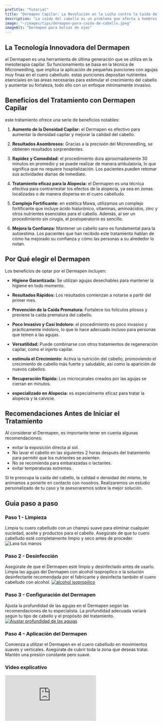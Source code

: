 ```yaml
---
preTitle: "Tutorial"
title: "Dermapen Capilar: La Revolución en la Lucha contra la Caída del Cabello"
description: "La caída del cabello es un problema que afecta a hombres y mujeres en todo el mundo. Afortunadamente, la tecnología médica ha avanzado y nos ha brindado soluciones efectivas. Una de estas soluciones de vanguardia es el Dermapen Capilar, que ha demostrado ser altamente eficaz en el tratamiento de la caída del cabello, mejorando su aspecto y su fuerza de manera natural."
image: "~/images/tips/dermapen-para-caida-de-cabello.jpeg"
imageAlt: "Dermapen para bolsas de ojos"
---
```


## La Tecnología Innovadora del Dermapen

el Dermapen es una herramienta de última generación que se utiliza en la mesoterapia capilar. Su funcionamiento se basa en la técnica de Microneedling, que implica la aplicación de pequeñas punciones con agujas muy finas en el cuero cabelludo. estas punciones depositan nutrientes esenciales en las áreas necesarias para estimular el crecimiento del cabello y aumentar su fortaleza, todo ello con un enfoque mínimamente invasivo.

## Beneficios del Tratamiento con Dermapen Capilar

este tratamiento ofrece una serie de beneficios notables:

1. **Aumento de la Densidad Capilar:** el Dermapen es efectivo para aumentar la densidad capilar y mejorar la calidad del cabello.

2. **Resultados Asombrosos:** Gracias a la precisión del Microneedling, se obtienen resultados sorprendentes.

3. **Rapidez y Comodidad:** el procedimiento dura aproximadamente 30 minutos en promedio y se puede realizar de manera ambulatoria, lo que significa que no requiere hospitalización. Los pacientes pueden retomar sus actividades diarias de inmediato.

4. **Tratamiento eficaz para la Alopecia:** el Dermapen es una técnica efectiva para contrarrestar los efectos de la alopecia, ya sea en zonas localizadas o de manera dispersa en el cuero cabelludo.

5. **Complejo Fortificante:** en estética Mawa, utilizamos un complejo fortificante que incluye ácido hialurónico, vitaminas, aminoácidos, zinc y otros nutrientes esenciales para el cabello. Además, al ser un procedimiento sin cirugía, el postoperatorio es sencillo.

6. **Mejora la Confianza:** Mantener un cabello sano es fundamental para la autoestima. Los pacientes que han recibido este tratamiento hablan de cómo ha mejorado su confianza y cómo las personas a su alrededor lo notan.

## Por Qué elegir el Dermapen

Los beneficios de optar por el Dermapen incluyen:

- **Higiene Garantizada:** Se utilizan agujas desechables para mantener la higiene en todo momento.

- **Resultados Rápidos:** Los resultados comienzan a notarse a partir del primer mes.

- **Prevención de la Caída Prematura:** Fortalece los folículos pilosos y previene la caída prematura del cabello.

- **Poco Invasivo y Casi Indoloro:** el procedimiento es poco invasivo y prácticamente indoloro, lo que lo hace adecuado incluso para personas que temen a las agujas.

- **Versatilidad:** Puede combinarse con otros tratamientos de regeneración capilar, como el injerto capilar.

- **estimula el Crecimiento:** Activa la nutrición del cabello, promoviendo el crecimiento de cabello más fuerte y saludable, así como la aparición de nuevos cabellos.

- **Recuperación Rápida:** Los microcanales creados por las agujas se cierran en minutos.

- **especializado en Alopecia:** es especialmente eficaz para tratar la alopecia y la calvicie.

## Recomendaciones Antes de Iniciar el Tratamiento

Al considerar el Dermapen, es importante tener en cuenta algunas recomendaciones:

- evitar la exposición directa al sol.
- No lavar el cabello en las siguientes 2 horas después del tratamiento para permitir que los nutrientes se asienten.
- No se recomienda para embarazadas o lactantes.
- evitar temperaturas extremas.

Si te preocupa la caída del cabello, la calidad o densidad del mismo, te animamos a ponerte en contacto con nosotros. Realizaremos un estudio personalizado de tu caso y te asesoraremos sobre la mejor solución.

## Guia paso a paso

### Paso 1 - Limpieza

Limpia tu cuero cabelludo con un champú suave para eliminar cualquier suciedad, aceite y productos para el cabello. Asegúrate de que tu cuero cabelludo esté completamente limpio y seco antes de proceder.
![Lava tus manos](/images/tips/paso-a-paso/limpiar-las-manos.jpeg "Limpiar tus manos")

### Paso 2 - Desinfección

Asegúrate de que el Dermapen esté limpio y desinfectado antes de usarlo. Limpia las agujas del Dermapen con alcohol isopropílico o la solución desinfectante recomendada por el fabricante y desinfecta también el cuero cabelludo con alcohol.
[ ![alcohol isopropilico](/images/tips/paso-a-paso/alcohol-isopropilico.jpg "Comprar alcohol isopropilico") ](https://amzn.to/48ZmQ2D)

### Paso 3 - Configuración del Dermapen
Ajusta la profundidad de las agujas en el Dermapen según las recomendaciones de tu especialista. La profundidad adecuada variará según tu tipo de cabello y el propósito del tratamiento.
[ ![Ajustar profundidad de las agujas](/images/tips/paso-a-paso/profundidad-de-las-agujas.jpeg "Comprar dr. pen a6") ](https://amzn.to/48YCJpK)

### Paso 4 - Aplicación del Dermapen
Comienza a utilizar el Dermapen en el cuero cabelludo en movimientos suaves y verticales. Asegúrate de cubrir toda la zona que deseas tratar. Mantén una presión constante pero suave.

### Video explicativo

<iframe
  src="https://www.youtube.com/embed/hZEkCCfkKIQ?si=dCbD6WUsnTq30d-M"
  title="Dr. Pen En Alopecia Paso A Paso"
  class="aspect-video w-full"
  frameborder="0"
  allow="accelerometer; autoplay; clipboard-write; encrypted-media; gyroscope; picture-in-picture; web-share"
  allowfullscreen
></iframe>
